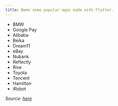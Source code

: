 ```yaml
---
title: Name some popular apps made with Flutter.
---
```


- BMW
- Google Pay
- Alibaba
- Beika
- Dream11
- eBay
- Nubank
- Reflectly
- Rive
- Toyota
- Tencent
- Hamilton
- iRobot

_Source: [here](https://flutter.dev/showcase)_
